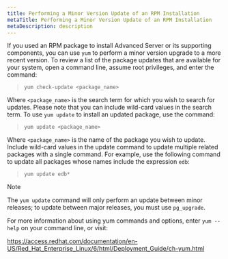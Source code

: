 ```yaml
---
title: Performing a Minor Version Update of an RPM Installation
metaTitle: Performing a Minor Version Update of an RPM Installation
metaDescription: description
---
```


If you used an RPM package to install Advanced Server or its supporting
components, you can use `yum` to perform a minor version upgrade to a
more recent version. To review a list of the package updates that are
available for your system, open a command line, assume root privileges,
and enter the command:

> `yum check-update <package_name>`

Where `<package_name>` is the search term for which you wish to search
for updates. Please note that you can include wild-card values in the
search term. To use `yum update` to install an updated package, use the
command:

> `yum update <package_name>`

Where `<package_name>` is the name of the package you wish to update.
Include wild-card values in the update command to update multiple
related packages with a single command. For example, use the following
command to update all packages whose names include the expression `edb`:

> `yum update edb*`

<div class="note">

<div class="title">

Note

</div>

The `yum update` command will only perform an update between minor
releases; to update between major releases, you must use `pg_upgrade`.

</div>

For more information about using yum commands and options, enter `yum
--help` on your command line, or visit:

<https://access.redhat.com/documentation/en-US/Red_Hat_Enterprise_Linux/6/html/Deployment_Guide/ch-yum.html>
